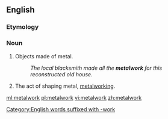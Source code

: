 ==English==

===Etymology===
{{compound|en|metal|work}}

===Noun===
{{en-noun|~}}

# Objects made of metal.
#: ''The local blacksmith made all the '''metalwork''' for this reconstructed old house.''
# The act of shaping metal, [[metalworking]].

[[Category:English words suffixed with -work]]

[[ml:metalwork]]
[[pl:metalwork]]
[[vi:metalwork]]
[[zh:metalwork]]